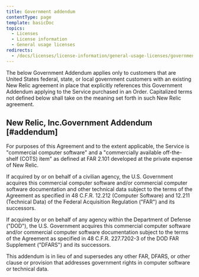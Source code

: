 ```yaml
---
title: Government addendum
contentType: page
template: basicDoc
topics:
  - Licenses
  - License information
  - General usage licenses
redirects:
  - /docs/licenses/license-information/general-usage-licenses/government-terms
---
```


The below Government Addendum applies only to customers that are United States federal, state, or local government customers with an existing New Relic agreement in place that explicitly references this Government Addendum applying to the Service purchased in an Order. Capitalized terms not defined below shall take on the meaning set forth in such New Relic agreement.

## New Relic, Inc.Government Addendum [#addendum]

For purposes of this Agreement and to the extent applicable, the Service is "commercial computer software" and a "commercially available off-the-shelf (COTS) item" as defined at FAR 2.101 developed at the private expense of New Relic.

If acquired by or on behalf of a civilian agency, the U.S. Government acquires this commercial computer software and/or commercial computer software documentation and other technical data subject to the terms of the Agreement as specified in 48 C.F.R. 12.212 (Computer Software) and 12.211 (Technical Data) of the Federal Acquisition Regulation ("FAR") and its successors.

If acquired by or on behalf of any agency within the Department of Defense ("DOD"), the U.S. Government acquires this commercial computer software and/or commercial computer software documentation subject to the terms of the Agreement as specified in 48 C.F.R. 227.7202-3 of the DOD FAR Supplement ("DFARS") and its successors.

This addendum is in lieu of and supersedes any other FAR, DFARS, or other clause or provision that addresses government rights in computer software or technical data.
